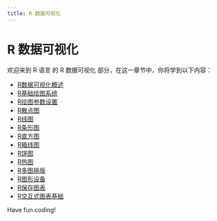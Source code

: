 ```yaml
---
title: R 数据可视化
---
```


# R 数据可视化

欢迎来到 R 语言 的 R 数据可视化 部分，在这一章节中，你将学到以下内容：

- [R数据可视化概述](./0-r-data-visualization-overview.mdx)
- [R基础绘图系统](./1-r-basic-drawing-system.mdx)
- [R绘图参数设置](./2-r-drawing-parameter-settings.mdx)
- [R散点图](./3-r-scatter-plot.mdx)
- [R线图](./4-r-line-graph.mdx)
- [R条形图](./5-r-bar-chart.mdx)
- [R直方图](./6-r-histogram.mdx)
- [R箱线图](./7-r-box-plot.mdx)
- [R饼图](./8-r-pie-chart.mdx)
- [R热图](./9-r-heat-map.mdx)
- [R多图排版](./10-r-multi-image-layout.mdx)
- [R图形设备](./11-graphics-device.mdx)
- [R保存图表](./12-r-save-the-chart.mdx)
- [R交互式图表基础](./13-r-interactive-chart-basics.mdx)

Have fun coding!